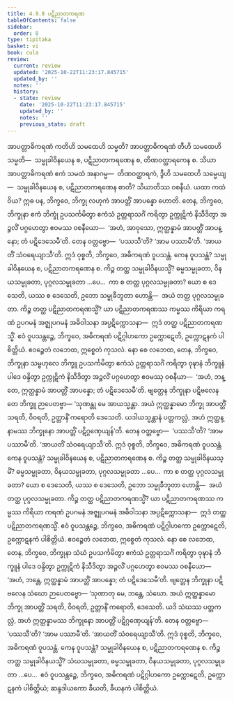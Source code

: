```yaml
---
title: 4.9.8 ပဋိညာတကရဏ
tableOfContents: false
sidebar:
  order: 8
type: tipitaka
basket: vi
book: cula
review:
  current: review
  updated: '2025-10-22T11:23:17.845715'
  updated_by: ''
  notes: ''
  history:
  - state: review
    date: '2025-10-22T11:23:17.845715'
    updated_by: ''
    notes: ''
    previous_state: draft
---
```



<ReviewStatus review={frontmatter.review} showDetails={true} />

<HypothesisAnnotation frontmatter={frontmatter} />

<DynamicBreadcrumb />

<Division number="239" book="cula" e="ch" v="4" p="233">

<Paragraph number="987" book="cula">
အာပတ္တာဓိကရဏံ ကတိဟိ သမထေဟိ သမ္မတိ? အာပတ္တာဓိကရဏံ တီဟိ သမထေဟိ သမ္မတိ—  သမ္မုခါဝိနယေန စ, ပဋိညာတကရဏေန စ, တိဏဝတ္ထာရကေန စ. သိယာ အာပတ္တာဓိကရဏံ ဧကံ သမထံ အနာဂမ္မ—  တိဏဝတ္ထာရကံ, ဒွီဟိ သမထေဟိ သမ္မေယျ—  သမ္မုခါဝိနယေန စ, ပဋိညာတကရဏေန စာတိ? သိယာတိဿ ဝစနီယံ. ယထာ ကထံ ဝိယ? ဣဓ ပန, ဘိက္ခဝေ, ဘိက္ခု လဟုကံ အာပတ္တိံ အာပန္နော ဟောတိ. တေန, ဘိက္ခဝေ, ဘိက္ခုနာ ဧကံ ဘိက္ခုံ ဥပသင်္ကမိတွာ ဧကံသံ ဥတ္တရာသင်္ဂံ ကရိတွာ ဥက္ကုဋိကံ နိသီဒိတွာ အဉ္ဇလိံ ပဂ္ဂဟေတွာ ဧဝမဿ ဝစနီယော—  ‘အဟံ, အာဝုသော, ဣတ္ထန္နာမံ အာပတ္တိံ အာပန္နော; တံ ပဋိဒေသေမီ’တိ. တေန ဝတ္တဗ္ဗော—  ‘ပဿသီ’တိ? ‘အာမ ပဿာမီ’တိ. ‘အာယတိံ သံဝရေယျာသီ’တိ.
</Paragraph>

<Paragraph number="988" book="cula">
ဣဒံ ဝုစ္စတိ, ဘိက္ခဝေ, အဓိကရဏံ ဝူပသန္တံ. ကေန ဝူပသန္တံ? သမ္မုခါဝိနယေန စ, ပဋိညာတကရဏေန စ. ကိဉ္စ တတ္ထ သမ္မုခါဝိနယသ္မိံ? ဓမ္မသမ္မုခတာ, ဝိနယသမ္မုခတာ, ပုဂ္ဂလသမ္မုခတာ …ပေ…  ကာ စ တတ္ထ ပုဂ္ဂလသမ္မုခတာ? ယော စ ဒေသေတိ, ယဿ စ ဒေသေတိ, ဥဘော သမ္မုခီဘူတာ ဟောန္တိ—  အယံ တတ္ထ ပုဂ္ဂလသမ္မုခတာ. ကိဉ္စ တတ္ထ ပဋိညာတကရဏသ္မိံ? ယာ ပဋိညာတကရဏဿ ကမ္မဿ ကိရိယာ ကရဏံ ဥပဂမနံ အဇ္ဈုပဂမနံ အဓိဝါသနာ အပ္ပဋိက္ကောသနာ—  ဣဒံ တတ္ထ ပဋိညာတကရဏသ္မိံ. ဧဝံ ဝူပသန္တဉ္စေ, ဘိက္ခဝေ, အဓိကရဏံ ပဋိဂ္ဂါဟကော ဥက္ကောဋေတိ, ဥက္ကောဋနကံ ပါစိတ္တိယံ. ဧဝဉ္စေတံ လဘေထ, ဣစ္စေတံ ကုသလံ. နော စေ လဘေထ, တေန, ဘိက္ခဝေ, ဘိက္ခုနာ သမ္ဗဟုလေ ဘိက္ခူ ဥပသင်္ကမိတွာ ဧကံသံ ဥတ္တရာသင်္ဂံ ကရိတွာ ဝုဍ္ဎာနံ ဘိက္ခူနံ ပါဒေ ဝန္ဒိတွာ ဥက္ကုဋိကံ နိသီဒိတွာ အဉ္ဇလိံ ပဂ္ဂဟေတွာ ဧဝမဿု ဝစနီယာ—  ‘အဟံ, ဘန္တေ, ဣတ္ထန္နာမံ အာပတ္တိံ အာပန္နော; တံ ပဋိဒေသေမီ’တိ. ဗျတ္တေန ဘိက္ခုနာ ပဋိဗလေန တေ ဘိက္ခူ ဉာပေတဗ္ဗာ—
</Paragraph>

<Paragraph number="989" book="cula">
‘သုဏန္တု မေ အာယသ္မန္တာ. အယံ ဣတ္ထန္နာမော ဘိက္ခု အာပတ္တိံ သရတိ, ဝိဝရတိ, ဥတ္တာနိံ ကရောတိ ဒေသေတိ. ယဒါယသ္မန္တာနံ ပတ္တကလ္လံ, အဟံ ဣတ္ထန္နာမဿ ဘိက္ခုနော အာပတ္တိံ ပဋိဂ္ဂဏှေယျန်’တိ. တေန ဝတ္တဗ္ဗော—  ‘ပဿသီ’တိ? ‘အာမ ပဿာမီ’တိ. ‘အာယတိံ သံဝရေယျာသီ’တိ.
</Paragraph>

<Paragraph number="990" book="cula">
ဣဒံ ဝုစ္စတိ, ဘိက္ခဝေ, အဓိကရဏံ ဝူပသန္တံ. ကေန ဝူပသန္တံ? သမ္မုခါဝိနယေန စ, ပဋိညာတကရဏေန စ. ကိဉ္စ တတ္ထ သမ္မုခါဝိနယသ္မိံ? ဓမ္မသမ္မုခတာ, ဝိနယသမ္မုခတာ, ပုဂ္ဂလသမ္မုခတာ …ပေ…  ကာ စ တတ္ထ ပုဂ္ဂလသမ္မုခတာ? ယော စ ဒေသေတိ, ယဿ စ ဒေသေတိ, ဥဘော သမ္မုခီဘူတာ ဟောန္တိ—  အယံ တတ္ထ ပုဂ္ဂလသမ္မုခတာ. ကိဉ္စ တတ္ထ ပဋိညာတကရဏသ္မိံ? ယာ ပဋိညာတကရဏဿ ကမ္မဿ ကိရိယာ ကရဏံ ဥပဂမနံ အဇ္ဈုပဂမနံ အဓိဝါသနာ အပ္ပဋိက္ကောသနာ—  ဣဒံ တတ္ထ ပဋိညာတကရဏသ္မိံ. ဧဝံ ဝူပသန္တဉ္စေ, ဘိက္ခဝေ, အဓိကရဏံ ပဋိဂ္ဂါဟကော ဥက္ကောဋေတိ, ဥက္ကောဋနကံ ပါစိတ္တိယံ. ဧဝဉ္စေတံ လဘေထ, ဣစ္စေတံ ကုသလံ. နော စေ လဘေထ, တေန, ဘိက္ခဝေ, ဘိက္ခုနာ သံဃံ ဥပသင်္ကမိတွာ ဧကံသံ ဥတ္တရာသင်္ဂံ ကရိတွာ ဝုဍ္ဎာနံ ဘိက္ခူနံ ပါဒေ ဝန္ဒိတွာ ဥက္ကုဋိကံ နိသီဒိတွာ အဉ္ဇလိံ ပဂ္ဂဟေတွာ ဧဝမဿ ဝစနီယော—  ‘အဟံ, ဘန္တေ, ဣတ္ထန္နာမံ အာပတ္တိံ အာပန္နော; တံ ပဋိဒေသေမီ’တိ. ဗျတ္တေန ဘိက္ခုနာ ပဋိဗလေန သံဃော ဉာပေတဗ္ဗော—
</Paragraph>

<Paragraph number="991" book="cula">
‘သုဏာတု မေ, ဘန္တေ, သံဃော. အယံ ဣတ္ထန္နာမော ဘိက္ခု အာပတ္တိံ သရတိ, ဝိဝရတိ, ဥတ္တာနိံ ကရောတိ, ဒေသေတိ. ယဒိ သံဃဿ ပတ္တကလ္လံ, အဟံ ဣတ္ထန္နာမဿ ဘိက္ခုနော အာပတ္တိံ ပဋိဂ္ဂဏှေယျန်’တိ. တေန ဝတ္တဗ္ဗော—  ‘ပဿသီ’တိ? ‘အာမ ပဿာမီ’တိ. ‘အာယတိံ သံဝရေယျာသီ’တိ.
</Paragraph>

<Paragraph number="992" book="cula">
ဣဒံ ဝုစ္စတိ, ဘိက္ခဝေ, အဓိကရဏံ ဝူပသန္တံ. ကေန ဝူပသန္တံ? သမ္မုခါဝိနယေန စ, ပဋိညာတကရဏေန စ. ကိဉ္စ တတ္ထ သမ္မုခါဝိနယသ္မိံ? သံဃသမ္မုခတာ, ဓမ္မသမ္မုခတာ, ဝိနယသမ္မုခတာ, ပုဂ္ဂလသမ္မုခတာ …ပေ…  ဧဝံ ဝူပသန္တဉ္စေ, ဘိက္ခဝေ, အဓိကရဏံ ပဋိဂ္ဂါဟကော ဥက္ကောဋေတိ, ဥက္ကောဋနကံ ပါစိတ္တိယံ; ဆန္ဒဒါယကော ခီယတိ, ခီယနကံ ပါစိတ္တိယံ.
</Paragraph>
</Division>